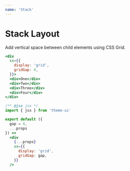 ```yaml
---
name: 'Stack'
---
```


# Stack Layout

Add vertical space between child elements using CSS Grid.

```jsx live xray
<div
  sx={{
    display: 'grid',
    gridGap: 4,
  }}>
  <div>One</div>
  <div>Two</div>
  <div>Three</div>
  <div>Four</div>
</div>
```

```jsx
/** @jsx jsx */
import { jsx } from 'theme-ui'

export default ({
  gap = 4,
  ...props
}) =>
  <div
    {...props}
    sx={{
      display: 'grid',
      gridGap: gap,
    }}
  />
```
